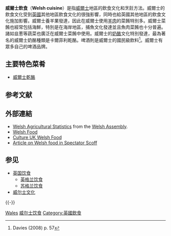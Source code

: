 
{{expand|time=2014-05-11T12:34:38+00:00}}
'''威爾士飲食'''（'''Welsh cuisine'''）是指[[威爾士|威爾士]]地區的飲食文化和烹飪方法。威爾士的飲食文化受到[[英國|英國]]其他地區飲食文化的很強影響，同時也給英國其他地區的飲食文化施加影響。威爾士養羊業發達，因此在威爾士使用[[羊肉|羊肉]]的菜餚特別多。威爾士菜餚也經常包括海鮮，特別是在海岸地區，捕魚文化發達並且魚肉菜餚也十分普遍。諸如韭蔥等蔬菜也廣泛在威爾士菜餚中使用。威爾士的[[奶酪|奶酪]]文化特別發達，最為著名的威爾士奶酪種類是卡爾菲利乾酪。啤酒則是威爾士的國民級飲料<ref name="Davies57">Davies (2008) p. 57</ref>。威爾士有眾多自己的啤酒品牌。

== 主要特色菜肴 ==
* [[威爾士乾酪|威爾士乾酪]]

== 参考文献 ==
{{Reflist}}

== 外部連結 ==
* [https://web.archive.org/web/20060215103827/http://www.wales.gov.uk/keypubstatisticsforwales/content/publication/agriculture/2005/was2004/was2004-e.htm Welsh Agricultural Statistics] from the [[Welsh_Assembly|Welsh Assembly]].
* [https://web.archive.org/web/20150721182245/http://www.walesworldnation.com/server.php?show=nav.5892 Welsh Food]
* [http://www.historic-uk.com/CultureUK/WelshFood.htm Culture UK Welsh Food] {{Wayback|url=http://www.historic-uk.com/CultureUK/WelshFood.htm |date=20120128143618 }}
* [https://web.archive.org/web/20110605034335/http://www.spectator.co.uk/scoff/5481163/winds-of-change-blow-through-welsh-gastronomy.thtml Article on Welsh food in Spectator Scoff]

== 参见 ==
{{Portal box|英国|威尔士|饮食}}
* [[英国饮食|英国饮食]]
** [[英格兰饮食|英格兰饮食]]
** [[苏格兰饮食|苏格兰饮食]]
* [[威尔士文化|威尔士文化]]

{{-}}
{{歐洲題目|飲食文化}}

{{Authority control}}

[[Category:各國飲食|Wales]]
[[Category:威尔士饮食|]]
[[Category:英國飲食|Category:英國飲食]]